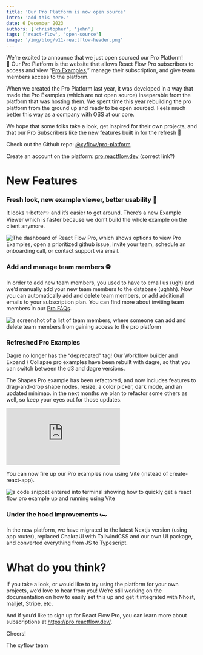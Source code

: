```yaml
---
title: 'Our Pro Platform is now open source'
intro: 'add this here.'
date: 6 December 2023
authors: ['christopher', 'john']
tags: ['react-flow', 'open-source']
image: '/img/blog/v11-reactflow-header.png'
---
```





<BlogPostLayout>

We’re excited to announce that we just open sourced our Pro Platform! 🎉 Our Pro Platform is the website that allows React Flow Pro subscribers to access and view “[Pro Examples](https://reactflow.dev/pro/examples),” manage their subscription, and give team members access to the platform.

When we created the Pro Platform last year, it was developed in a way that made the Pro Examples (which are not open source) inseparable from the platform that was hosting them. We spent time this year rebuilding the pro platform from the ground up and ready to be open sourced. Feels much better this way as a company with OSS at our core.

We hope that some folks take a look, get inspired for their own projects, and that our Pro Subscribers like the new features built in for the refresh 💫

Check out the Github repo: [@xyflow/pro-platform](https://github.com/xyflow/pro-platform)

Create an account on the platform: [pro.reactflow.dev](https://pro.reactflow.dev) (correct link?)

# New Features

### Fresh look, new example viewer, better usability 🪩

It looks ✨better✨ and it’s easier to get around. There’s a new Example Viewer which is faster because we don’t build the whole example on the client anymore.

<Image
  alt="The dashboard of React Flow Pro, which shows options to view Pro Examples, open a prioritized github issue, invite your team, schedule an onboarding call, or contact support via email."
  src="/img/blog/2023-pro-platform-oss/pro-dashboard.png"
  width={806}
  height={524}
  className="mt-4"
/>

### Add and manage team members ⚽️

In order to add new team members, you used to have to email us (ugh) and we’d manually add your new team members to the database (ughhh). Now you can automatically add and delete team members, or add additional emails to your subscription plan. You can find more about inviting team members in our [Pro FAQs](https://reactflow.dev/pro).

<Image
  alt="a screenshot of a list of team members, where someone can add and delete team members from gaining access to the pro platform"
  src="/img/blog/2023-pro-platform-oss/pro-team-members.png"
  width={916}
  height={564}
  className="mt-4"
/>

### Refreshed Pro Examples

[Dagre](https://github.com/dagrejs/dagre) no longer has the “deprecated” tag! Our Workflow builder and Expand / Collapse pro examples have been rebuilt with dagre, so that you can switch between the d3 and dagre versions.

The Shapes Pro example has been refactored, and now includes features to drag-and-drop shape nodes, resize, a color picker, dark mode, and an updated minimap. in the next months we plan to refactor some others as well, so keep your eyes out for those updates.

<Bleed>
  <Embed
    lazy
    src="https://pro-example-apps.vercel.app/shapes"
    className="shadow-xs"
  />
</Bleed>

You can now fire up our Pro examples now using Vite (instead of create-react-app).

<Image
  alt="a code snippet entered into terminal showing how to quickly get a react flow pro example up and running using Vite"
  src="/img/blog/2023-pro-platform-oss/pro-vite.png"
  width={514}
  height={379}
  className="mt-4 mx-auto"
/>

### Under the hood improvements 🏎

In the new platform, we have migrated to the latest Nextjs version (using app router), replaced ChakraUI with TailwindCSS and our own UI package, and converted everything from JS to Typescript.

# What do you think?

If you take a look, or would like to try using the platform for your own projects, we’d love to hear from you! We’re still working on the documentation on how to easily set this up and get it integrated with Nhost, mailjet, Stripe, etc.

And if you’d like to sign up for React Flow Pro, you can learn more about subscriptions at https://pro.reactflow.dev/.

Cheers!

The xyflow team

</BlogPostLayout>

